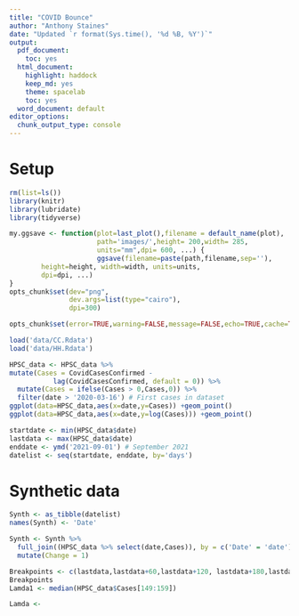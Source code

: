 ```yaml
---
title: "COVID Bounce"
author: "Anthony Staines"
date: "Updated `r format(Sys.time(), '%d %B, %Y')`"
output:
  pdf_document:
    toc: yes
  html_document:
    highlight: haddock
    keep_md: yes
    theme: spacelab
    toc: yes
  word_document: default
editor_options: 
  chunk_output_type: console
---
```

# Setup

```r
rm(list=ls())
library(knitr)
library(lubridate)
library(tidyverse)

my.ggsave <- function(plot=last_plot(),filename = default_name(plot),
                      path='images/',height= 200,width= 285,
                      units="mm",dpi= 600, ...) {
                      ggsave(filename=paste(path,filename,sep=''),
        height=height, width=width, units=units,
        dpi=dpi, ...)
}
opts_chunk$set(dev="png", 
               dev.args=list(type="cairo"),
               dpi=300)

opts_chunk$set(error=TRUE,warning=FALSE,message=FALSE,echo=TRUE,cache=TRUE,digits=2)
```


```r
load('data/CC.Rdata')
load('data/HH.Rdata')

```

```r
HPSC_data <- HPSC_data %>%
mutate(Cases = CovidCasesConfirmed -
           lag(CovidCasesConfirmed, default = 0)) %>%
  mutate(Cases = ifelse(Cases > 0,Cases,0)) %>%
  filter(date > '2020-03-16') # First cases in dataset
ggplot(data=HPSC_data,aes(x=date,y=Cases)) +geom_point()
ggplot(data=HPSC_data,aes(x=date,y=log(Cases))) +geom_point()
```

```r
startdate <- min(HPSC_data$date)
lastdata <- max(HPSC_data$date)
enddate <- ymd('2021-09-01') # September 2021
datelist <- seq(startdate, enddate, by='days')
```

# Synthetic data
```r
Synth <- as_tibble(datelist)
names(Synth) <- 'Date'

Synth <- Synth %>%
  full_join((HPSC_data %>% select(date,Cases)), by = c('Date' = 'date')) %>%
  mutate(Change = 1)

Breakpoints <- c(lastdata,lastdata+60,lastdata+120, lastdata+180,lastdata+240, lastdata+300)
Breakpoints
Lamda1 <- median(HPSC_data$Cases[149:159])


```

```r
Lamda <- 



```

